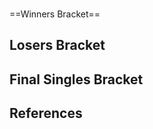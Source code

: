 {{DISPLAYTITLE:SoCal Colosseum #4: Singles Bracket}}{{SetGame|melee}}
{{tabs static
|name1=Overview
|link1=SoCal Colosseum/4
|name2=Singles Bracket
|link2=SoCal Colosseum/4/Singles Bracket
|name3=Doubles Bracket
|link3=SoCal Colosseum/4/Doubles Bracket
|This=2
}}<br/>
==Winners Bracket==
{{32DEWBracketA
|r1m1p1=Westballz |r1m1p1flag=us |r1m1p1score={{win}} |r1m1win=1
|r1m1p2=Bye |r1m1p2flag= |r1m1p2score=
|r1m2p1=CPU |r1m2p1flag=us |r1m2p1score=0 |r1m2win=2
|r1m2p2=Sergio |r1m2p2flag=us |r1m2p2score=2
|r1m3p1=Reno |r1m3p1flag=us |r1m3p1score={{win}} |r1m3win=1
|r1m3p2=Bye |r1m3p2flag= |r1m3p2score=
|r1m4p1=LuigiKid |r1m4p1flag=us |r1m4p1score={{win}} |r1m4win=1
|r1m4p2=Bye |r1m4p2flag= |r1m4p2score=
|r1m5p1=MikeHaze |r1m5p1flag=us |r1m5p1score={{win}} |r1m5win=1
|r1m5p2=Bye |r1m5p2flag= |r1m5p2score=
|r1m6p1=Mchi |r1m6p1flag=us |r1m6p1score=2 |r1m6win=1
|r1m6p2=Daddy |r1m6p2flag=us |r1m6p2score=1
|r1m7p1=HugS |r1m7p1flag=us |r1m7p1score={{win}} |r1m7win=1
|r1m7p2=Bye |r1m7p2flag= |r1m7p2score=
|r1m8p1=Zeo |r1m8p1flag=us |r1m8p1score=2 |r1m8win=1
|r1m8p2=C0XX |r1m8p2flag=us |r1m8p2score=0

|r1m9p1=Lucky |r1m9p1flag=us |r1m9p1score={{win}} |r1m9win=1
|r1m9p2=Bye |r1m9p2flag= |r1m9p2score=
|r1m10p1=Cesar |r1m10p1flag=us |r1m10p1score=1 |r1m10win=2
|r1m10p2=null |r1m10p2flag=us |r1m10p2score=2
|r1m11p1=Jace |r1m11p1flag=us |r1m11p1score={{win}} |r1m11win=1
|r1m11p2=Bye |r1m11p2flag= |r1m11p2score=
|r1m12p1=Kira |r1m12p1flag=us |r1m12p1score={{win}} |r1m12win=1
|r1m12p2=Bye |r1m12p2flag= |r1m12p2score=
|r1m13p1=S2J |r1m13p1flag=us |r1m13p1score={{win}} |r1m13win=1
|r1m13p2=Bye |r1m13p2flag= |r1m13p2score=
|r1m14p1=Hulka |r1m14p1flag=us |r1m14p1score=2 |r1m14win=1
|r1m14p2=Oli |r1m14p2flag=us |r1m14p2score=1
|r1m15p1=Captain Faceroll |r1m15p1flag=us |r1m15p1score={{win}} |r1m15win=1
|r1m15p2=Bye |r1m15p2flag= |r1m15p2score=
|r1m16p1=PsychoMidget |r1m16p1flag=us |r1m16p1score={{win}} |r1m16win=1
|r1m16p2=Bye |r1m16p2flag= |r1m16p2score=

|r2m1p1=Westballz |r2m1p1flag=us |r2m1p1score=2 |r2m1win=1
|r2m1p2=Sergio |r2m1p2flag=us |r2m1p2score=0
|r2m2p1=Reno |r2m2p1flag=us |r2m2p1score=2 |r2m2win=1
|r2m2p2=LuigiKid |r2m2p2flag=us |r2m2p2score=0
|r2m3p1=MikeHaze |r2m3p1flag=us |r2m3p1score=2 |r2m3win=1
|r2m3p2=Mchi |r2m3p2flag=us |r2m3p2score=1
|r2m4p1=HugS |r2m4p1flag=us |r2m4p1score=2 |r2m4win=1
|r2m4p2=Zeo |r2m4p2flag=us |r2m4p2score=1
|r2m5p1=Lucky |r2m5p1flag=us |r2m5p1score=2 |r2m5win=1
|r2m5p2=null |r2m5p2flag=us |r2m5p2score=0
|r2m6p1=Jace |r2m6p1flag=us |r2m6p1score=2 |r2m6win=1
|r2m6p2=Kira |r2m6p2flag=us |r2m6p2score=1
|r2m7p1=S2J |r2m7p1flag=us |r2m7p1score=2 |r2m7win=1
|r2m7p2=Hulka |r2m7p2flag=us |r2m7p2score=0
|r2m8p1=Captain Faceroll |r2m8p1flag=us |r2m8p1score=2 |r2m8win=1
|r2m8p2=PsychoMidget |r2m8p2flag=us |r2m8p2score=1

|r3m1p1=Westballz |r3m1p1flag=us |r3m1p1score=2 |r3m1win=1
|r3m1p2=Reno |r3m1p2flag=us |r3m1p2score=0
|r3m2p1=MikeHaze |r3m2p1flag=us |r3m2p1score=2 |r3m2win=1
|r3m2p2=HugS |r3m2p2flag=us |r3m2p2score=0
|r3m3p1=Lucky |r3m3p1flag=us |r3m3p1score=2 |r3m3win=1
|r3m3p2=Jace |r3m3p2flag=us |r3m3p2score=1
|r3m4p1=S2J |r3m4p1flag=us |r3m4p1score=1 |r3m4win=2
|r3m4p2=Captain Faceroll |r3m4p2flag=us |r3m4p2score=2

|r4m1p1=Westballz |r4m1p1flag=us |r4m1p1score=3 |r4m1win=1
|r4m1p2=MikeHaze |r4m1p2flag=us |r4m1p2score=1
|r4m2p1=Lucky |r4m2p1flag=us |r4m2p1score=3 |r4m2win=1
|r4m2p2=Captain Faceroll |r4m2p2flag=us |r4m2p2score=1
}}
==Losers Bracket==
{{64DELBracketSmwA
|tourneylink=SoCal Colosseum/4
|tourneyname=SoCal Colosseum #4
|l1placement=49-64
|l2placement=33-48
|l3placement=25-32
|l4placement=17-24
|l5placement=13-16
|l6placement=9-12
|l7placement=7-8
|l8placement=5-6

|l1m1p1=Tuxedo Mask |l1m1p1flag=us |l1m1p1score={{win}} |l1m1win=1
|l1m1p2=Bye |l1m1p2flag= |l1m1p2score=
|l1m2p1=Boy |l1m2p1flag=us |l1m2p1score={{win}} |l1m2win=1
|l1m2p2=Bye |l1m2p2flag= |l1m2p2score=
|l1m3p1=Anto |l1m3p1flag=us |l1m3p1score=2 |l1m3win=1
|l1m3p2=V$ |l1m3p2flag= |l1m3p2score=0
|l1m4p1=Surfero |l1m4p1flag=us |l1m4p1score={{win}} |l1m4win=1
|l1m4p2=Bye |l1m4p2flag= |l1m4p2score=
|l1m5p1=NUT |l1m5p1flag=us |l1m5p1score={{win}} |l1m5win=1
|l1m5p2=Bye |l1m5p2flag= |l1m5p2score=
|l1m6p1=Onion |l1m6p1flag=us |l1m6p1score={{win}} |l1m6win=1
|l1m6p2=Bye |l1m6p2flag= |l1m6p2score=
|l1m7p1=TDK |l1m7p1flag=us |l1m7p1score=1 |l1m7win=2
|l1m7p2=Dolla bill Bill |l1m7p2flag=us |l1m7p2score=2
|l1m8p1=Juice |l1m8p1flag=us |l1m8p1score={{win}} |l1m8win=1
|l1m8p2=Bye |l1m8p2flag= |l1m8p2score=
|l1m9p1=RaxCity |l1m9p1flag=us |l1m9p1score=0 |l1m9win=2
|l1m9p2=mexico629 |l1m9p2flag=us |l1m9p2score=2
|l1m10p1=Vivi |l1m10p1flag=us |l1m10p1score={{win}} |l1m10win=1
|l1m10p2=Bye |l1m10p2flag= |l1m10p2score=
|l1m11p1=Pancakes |l1m11p1flag=us |l1m11p1score=1 |l1m11win=2
|l1m11p2=Tapez |l1m11p2flag=us |l1m11p2score=2
|l1m12p1=Alex Metapod |l1m12p1flag=us |l1m12p1score={{win}} |l1m12win=1
|l1m12p2=Bye |l1m12p2flag= |l1m12p2score=
|l1m13p1=Mido |l1m13p1flag=us |l1m13p1score={{win}} |l1m13win=1
|l1m13p2=Bye |l1m13p2flag= |l1m13p2score=
|l1m14p1=Ringler |l1m14p1flag=us |l1m14p1score={{win}} |l1m14win=1
|l1m14p2=Bye |l1m14p2flag= |l1m14p2score=
|l1m15p1=Zack Fair |l1m15p1flag=us |l1m15p1score=2 |l1m15win=1
|l1m15p2=Bird Jesus |l1m15p2flag=us |l1m15p2score=0
|l1m16p1=Q |l1m16p1flag=us |l1m16p1score={{win}} |l1m16win=1
|l1m16p2=Bye |l1m16p2flag= |l1m16p2score=

|l2m1p1=Bye |l2m1p1flag= |l2m1p1score= |l2m1win=2
|l2m1p2=Tuxedo Mask |l2m1p2flag=us |l2m1p2score={{win}}
|l2m2p1=CPU |l2m2p1flag=us |l2m2p1score=2 |l2m2win=1
|l2m2p2=Boy |l2m2p2flag=us |l2m2p2score=0
|l2m3p1=Bye |l2m3p1flag= |l2m3p1score= |l2m3win=2
|l2m3p2=Anto |l2m3p2flag=us |l2m3p2score={{win}}
|l2m4p1=Bye |l2m4p1flag= |l2m4p1score= |l2m4win=2
|l2m4p2=Surfero |l2m4p2flag=us |l2m4p2score={{win}}
|l2m5p1=Bye |l2m5p1flag= |l2m5p1score= |l2m5win=2
|l2m5p2=NUT |l2m5p2flag=us |l2m5p2score={{win}}
|l2m6p1=Daddy |l2m6p1flag=us |l2m6p1score=2 |l2m6win=1
|l2m6p2=Onion |l2m6p2flag=us |l2m6p2score=1
|l2m7p1=Bye |l2m7p1flag= |l2m7p1score= |l2m7win=2
|l2m7p2=Dolla bill Bill |l2m7p2flag=us |l2m7p2score={{win}}
|l2m8p1=C0XX |l2m8p1flag=us |l2m8p1score=1 |l2m8win=2
|l2m8p2=Juice |l2m8p2flag=us |l2m8p2score=2
|l2m9p1=Bye |l2m9p1flag= |l2m9p1score= |l2m9win=2
|l2m9p2=mexico629 |l2m9p2flag=us |l2m9p2score={{win}}
|l2m10p1=Cesar |l2m10p1flag=us |l2m10p1score=2 |l2m10win=1
|l2m10p2=Vivi |l2m10p2flag=us |l2m10p2score=0
|l2m11p1=Bye |l2m11p1flag= |l2m11p1score= |l2m11win=2
|l2m11p2=Tapez |l2m11p2flag=us |l2m11p2score={{win}}
|l2m12p1=Bye |l2m12p1flag= |l2m12p1score= |l2m12win=2
|l2m12p2=Alex Metapod |l2m12p2flag=us |l2m12p2score={{win}}
|l2m13p1=Bye |l2m13p1flag= |l2m13p1score= |l2m13win=2
|l2m13p2=Mido |l2m13p2flag=us |l2m13p2score={{win}}
|l2m14p1=Oli |l2m14p1flag=us |l2m14p1score=0 |l2m14win=2
|l2m14p2=Ringler |l2m14p2flag=us |l2m14p2score=2
|l2m15p1=Bye |l2m15p1flag= |l2m15p1score= |l2m15win=2
|l2m15p2=Zack Fair |l2m15p2flag=us |l2m15p2score={{win}}
|l2m16p1=Bye |l2m16p1flag= |l2m16p1score= |l2m16win=2
|l2m16p2=Q |l2m16p2flag=us |l2m16p2score={{win}}

|l3m1p1=Tuxedo Mask |l3m1p1flag=us |l3m1p1score=0 |l3m1win=2
|l3m1p2=CPU |l3m1p2flag=us |l3m1p2score=2
|l3m2p1=Anto |l3m2p1flag=us |l3m2p1score=0 |l3m2win=2
|l3m2p2=Surfero |l3m2p2flag=us |l3m2p2score=2
|l3m3p1=NUT |l3m3p1flag=us |l3m3p1score=0 |l3m3win=2
|l3m3p2=Daddy |l3m3p2flag=us |l3m3p2score=2
|l3m4p1=Dolla bill Bill |l3m4p1flag=us |l3m4p1score=2 |l3m4win=1
|l3m4p2=Juice |l3m4p2flag=us |l3m4p2score=0
|l3m5p1=mexico629 |l3m5p1flag=us |l3m5p1score=DQ |l3m5win=2
|l3m5p2=Cesar |l3m5p2flag=us |l3m5p2score={{win}}
|l3m6p1=Tapez |l3m6p1flag=us |l3m6p1score=2 |l3m6win=1
|l3m6p2=Alex Metapod |l3m6p2flag=us |l3m6p2score=1
|l3m7p1=Mido |l3m7p1flag=us |l3m7p1score=0 |l3m7win=2
|l3m7p2=Ringler |l3m7p2flag=us |l3m7p2score=2
|l3m8p1=Zack Fair |l3m8p1flag=us |l3m8p1score=0 |l3m8win=2
|l3m8p2=Q |l3m8p2flag=us |l3m8p2score=2

|l4m1p1=PsychoMidget |l4m1p1flag=us |l4m1p1score=2 |l4m1win=1
|l4m1p2=CPU |l4m1p2flag=us |l4m1p2score=1
|l4m2p1=Hulka |l4m2p1flag=us |l4m2p1score=2 |l4m2win=1
|l4m2p2=Surfero |l4m2p2flag=us |l4m2p2score=0
|l4m3p1=Kira |l4m3p1flag=us |l4m3p1score=1 |l4m3win=2
|l4m3p2=Daddy |l4m3p2flag=us |l4m3p2score=2
|l4m4p1=null |l4m4p1flag=us |l4m4p1score=0 |l4m4win=2
|l4m4p2=Dolla bill Bill |l4m4p2flag=us |l4m4p2score=2
|l4m5p1=Zeo |l4m5p1flag=us |l4m5p1score=2 |l4m5win=1
|l4m5p2=Cesar |l4m5p2flag=us |l4m5p2score=0
|l4m6p1=Mchi |l4m6p1flag=us |l4m6p1score=0 |l4m6win=2
|l4m6p2=Tapez |l4m6p2flag=us |l4m6p2score=2
|l4m7p1=LuigiKid |l4m7p1flag=us |l4m7p1score=2 |l4m7win=1
|l4m7p2=Ringler |l4m7p2flag=us |l4m7p2score=0
|l4m8p1=Sergio |l4m8p1flag=us |l4m8p1score=0 |l4m8win=2
|l4m8p2=Q |l4m8p2flag=us |l4m8p2score=2

|l5m1p1=PsychoMidget |l5m1p1flag=us |l5m1p1score=2 |l5m1win=1
|l5m1p2=Hulka |l5m1p2flag=us |l5m1p2score=1
|l5m2p1=Daddy |l5m2p1flag=us |l5m2p1score=1 |l5m2win=2
|l5m2p2=Dolla bill Bill |l5m2p2flag=us |l5m2p2score=2
|l5m3p1=Zeo |l5m3p1flag=us |l5m3p1score=2 |l5m3win=1
|l5m3p2=Tapez |l5m3p2flag=us |l5m3p2score=0
|l5m4p1=LuigiKid |l5m4p1flag=us |l5m4p1score=2 |l5m4win=1
|l5m4p2=Q |l5m4p2flag=us |l5m4p2score=0

|l6m1p1=HugS |l6m1p1flag=us |l6m1p1score=2 |l6m1win=1
|l6m1p2=PsychoMidget |l6m1p2flag=us |l6m1p2score=0
|l6m2p1=Reno |l6m2p1flag=us |l6m2p1score=2 |l6m2win=1
|l6m2p2=Dolla bill Bill |l6m2p2flag=us |l6m2p2score=0
|l6m3p1=S2J |l6m3p1flag=us |l6m3p1score=2 |l6m3win=1
|l6m3p2=Zeo |l6m3p2flag=us |l6m3p2score=0
|l6m4p1=Jace |l6m4p1flag=us |l6m4p1score=2 |l6m4win=1
|l6m4p2=LuigiKid |l6m4p2flag=us |l6m4p2score=1

|l7m1p1=HugS |l7m1p1flag=us |l7m1p1score=3 |l7m1win=1
|l7m1p2=Reno |l7m1p2flag=us |l7m1p2score=1
|l7m2p1=S2J |l7m2p1flag=us |l7m2p1score=3 |l7m2win=1
|l7m2p2=Jace |l7m2p2flag=us |l7m2p2score=1

|l8m1p1=Captain Faceroll |l8m1p1flag=us |l8m1p1score=1 |l8m1win=2
|l8m1p2=HugS |l8m1p2flag=us |l8m1p2score=3
|l8m2p1=MikeHaze |l8m2p1flag=us |l8m2p1score=0 |l8m2win=2
|l8m2p2=S2J |l8m2p2flag=us |l8m2p2score=3
}}
<onlyinclude>
==Final Singles Bracket==
{{DEFinalSmwBracket
|tourneylink=SoCal Colosseum/4
|tourneyname=SoCal Colosseum #4
|l1placement=4
|r2placement=3
|r3loserplacement=2
|r3winnerplacement=1
|export_score=true
|column-width-finals=270

<!-- FROM WINNERS -->
|r1m1p1=Westballz |r1m1p1flag=us |r1m1p1score=3
|r1m1p2=Lucky |r1m1p2flag=us |r1m1p2score=0
|r1m1win=1

<!-- FROM LOSERS -->
|l1m1p1=HugS |l1m1p1flag=us |l1m1p1score=1
|l1m1p2=S2J |l1m1p2flag=us |l1m1p2score=3
|l1m1win=2

<!-- LOSERS FINALS -->
|r2m1p1=Lucky |r2m1p1flag=us |r2m1p1score=1
|r2m1p2=S2J |r2m1p2flag=us |r2m1p2score=3
|r2m1win=2

<!-- GRAND FINALS -->
|r3m1p1=Westballz |r3m1p1flag=us |r3m1p1score=1 |r3m2p1score=3
|r3m1p2=S2J |r3m1p2flag=us |r3m1p2score=3 |r3m2p2score=2
|r3m1win=1
|r3m1p1char1=falco |r3m1p2char1=cf |r3m1p1stock1=0 |r3m1p2stock1=3 |r3m1win1=2 |r3m1stage1=Battlefield
|r3m1p1char2=falco |r3m1p2char2=cf |r3m1p1stock2=1 |r3m1p2stock2=0 |r3m1win2=1 |r3m1stage2=Final Destination
|r3m1p1char3=falco |r3m1p2char3=cf |r3m1p1stock3=0 |r3m1p2stock3=1 |r3m1win3=2 |r3m1stage3=Pokémon Stadium
|r3m1p1char4=falco |r3m1p2char4=cf |r3m1p1stock4=0 |r3m1p2stock4=2 |r3m1win4=2 |r3m1stage4=Dream Land

|r3m2p1char1=falco |r3m2p2char1=cf |r3m2p1stock1=4 |r3m2p2stock1=0 |r3m2win1=1 |r3m2stage1=Battlefield
|r3m2p1char2=falco |r3m2p2char2=cf |r3m2p1stock2=0 |r3m2p2stock2=3 |r3m2win2=2 |r3m2stage2=Pokémon Stadium
|r3m2p1char3=falco |r3m2p2char3=cf |r3m2p1stock3=0 |r3m2p2stock3=1 |r3m2win3=2 |r3m2stage3=Final Destination
|r3m2p1char4=falco |r3m2p2char4=cf |r3m2p1stock4=1 |r3m2p2stock4=0 |r3m2win4=1 |r3m2stage4=Final Destination
|r3m2p1char5=falco |r3m2p2char5=cf |r3m2p1stock5=2 |r3m2p2stock5=0 |r3m2win5=1 |r3m2stage5=Dream Land

|r3m1details={{BracketMatchDetails|preview=|lrthread=|interview=|recap=|comment=This match info is from a Reddit thread.<ref>[https://www.reddit.com/r/smashbros/comments/54dtlz/socal_colosseum_4_grand_finals_g2_westballz_vs/ Reddit thread on grand finals]</ref>|live=|vod=s}}
}}
</onlyinclude>

==References==
{{reflist}}
